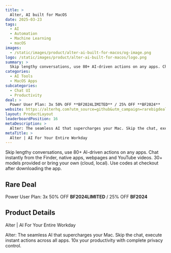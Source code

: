 ```yaml
---
title: >
  Alter, AI built for MacOS
date: 2025-03-23
tags:
  - AI
  - Automation
  - Machine Learning
  - macOS
images:
  - /static/images/product/alter-ai-built-for-macos/og-image.png
logo: /static/images/product/alter-ai-built-for-macos/logo.png
summary: >
  Skip lengthy conversations, use 80+ AI-driven actions on any apps. Chat instantly from the Finder, native apps, webpages and YouTube videos. 30+ models provided or bring your own (cloud, local). Use codes at checkout after downloading the app.
categories:
  - AI Tools
  - MacOS Apps
subcategories:
  - Chat UI
  - Productivity
deal: >
  Power User Plan: 3x 50% OFF **BF2024LIMITED** / 25% OFF **BF2024**
website: https://alterhq.com?utm_source=github&utm_campaign=rarebigdeals&utm_content=blackfriday2024
layout: ProductLayout
leaderboardPosition: 16
metaDescription: >
  Alter: The seamless AI that supercharges your Mac. Skip the chat, execute instant actions across all apps. 10x your productivity with complete privacy control.
metaTitle: >
  Alter | AI For Your Entire Workday
---
```

Skip lengthy conversations, use 80+ AI-driven actions on any apps. Chat instantly from the Finder, native apps, webpages and YouTube videos. 30+ models provided or bring your own (cloud, local). Use codes at checkout after downloading the app.

## Rare Deal

Power User Plan: 3x 50% OFF **BF2024LIMITED** / 25% OFF **BF2024**

## Product Details

Alter | AI For Your Entire Workday

Alter: The seamless AI that supercharges your Mac. Skip the chat, execute instant actions across all apps. 10x your productivity with complete privacy control.
